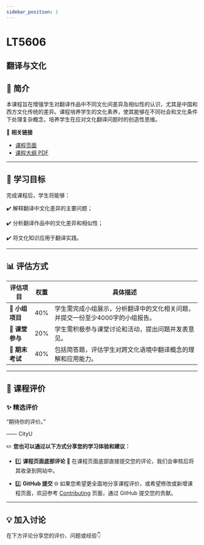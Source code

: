 ```yaml
---
sidebar_position: 1
---
```


# LT5606
## 翻译与文化

## **📘 简介**
本课程旨在增强学生对翻译作品中不同文化间差异及相似性的认识，尤其是中国和西方文化传统的差异。课程培养学生的文化素养，使其能够在不同社会和文化条件下处理复杂概念，培养学生在应对文化翻译问题时的创造性思维。

🔗 **相关链接**
- [课程页面](https://www.cityu.edu.hk/catalogue/pg/202526/course/LT5606.htm)
- [课程大纲 PDF](https://www.cityu.edu.hk/catalogue/pg/202526/course/LT5606.pdf)

---

## **🎯 学习目标**

完成课程后，学生将能够：

✔️ 解释翻译中文化差异的主要问题；

✔️ 分析翻译作品中的文化差异和相似性；

✔️ 将文化知识应用于翻译实践。

---

## **📊 评估方式**

| **评估项目**                | **权重** | **具体描述**                                                                                     |
|----------------------------|---------|-----------------------------------------------------------------------------------------------|
| **💼 小组项目**             | 40%     | 学生需完成小组展示，分析翻译中的文化相关问题，并提交一份至少4000字的小组报告。                                     |
| **💬 课堂参与**             | 20%     | 学生需积极参与课堂讨论和活动，提出问题并发表意见。                                                   |
| **📝 期末考试**             | 40%     | 包括简答题，评估学生对跨文化语境中翻译概念的理解和应用能力。                                               |

---

## **💬 课程评价**

### ✨ **精选评价**
<div className={commentStyles.commentBox}>
    <p className={commentStyles.commentText}>
        “期待你的评价。”
    </p>
    <p className={commentStyles.commentAuthor}>—— CityU</p>
</div>

✏️ **您也可以通过以下方式分享您的学习体验和建议：**

- 1️⃣ **课程页面底部评论**
💬 在课程页面底部直接提交您的评论，我们会审核后将其收录到网站中。

- 2️⃣ **GitHub 提交**
🌐 如果您希望更全面地分享课程评价，或希望修改或新增课程页面，欢迎参考 [Contributing](/contributing) 页面，通过 GitHub 提交您的贡献。

---

## **💡 加入讨论**

在下方评论分享您的评价、问题或经验👇
<Utterances />
